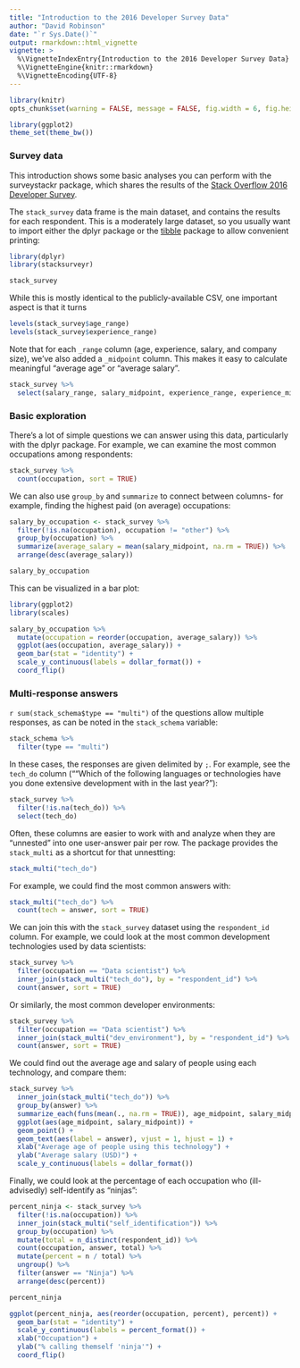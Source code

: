 ```yaml
---
title: "Introduction to the 2016 Developer Survey Data"
author: "David Robinson"
date: "`r Sys.Date()`"
output: rmarkdown::html_vignette
vignette: >
  %\VignetteIndexEntry{Introduction to the 2016 Developer Survey Data}
  %\VignetteEngine{knitr::rmarkdown}
  %\VignetteEncoding{UTF-8}
---
```


```r
library(knitr)
opts_chunk$set(warning = FALSE, message = FALSE, fig.width = 6, fig.height = 6)

library(ggplot2)
theme_set(theme_bw())
```

### Survey data

This introduction shows some basic analyses you can perform with the surveystackr package, which shares the results of the [Stack Overflow 2016 Developer Survey](http://stackoverflow.com/research).

The `stack_survey` data frame is the main dataset, and contains the results for each respondent. This is a moderately large dataset, so you usually want to import either the dplyr package or the [tibble](https://github.com/hadley/tibble) package to allow convenient printing:

```r
library(dplyr)
library(stacksurveyr)

stack_survey
```

While this is mostly identical to the publicly-available CSV, one important aspect is that it turns 

```r
levels(stack_survey$age_range)
levels(stack_survey$experience_range)
```

Note that for each `_range` column (age, experience, salary, and company size), we've also added a `_midpoint` column. This makes it easy to calculate meaningful "average age" or "average salary".

```r
stack_survey %>%
  select(salary_range, salary_midpoint, experience_range, experience_midpoint) 
```

### Basic exploration

There's a lot of simple questions we can answer using this data, particularly with the dplyr package. For example, we can examine the most common occupations among respondents:

```r
stack_survey %>%
  count(occupation, sort = TRUE)
```

We can also use `group_by` and `summarize` to connect between columns- for example, finding the highest paid (on average) occupations:

```r
salary_by_occupation <- stack_survey %>%
  filter(!is.na(occupation), occupation != "other") %>%
  group_by(occupation) %>%
  summarize(average_salary = mean(salary_midpoint, na.rm = TRUE)) %>%
  arrange(desc(average_salary))

salary_by_occupation
```

This can be visualized in a bar plot:

```r
library(ggplot2)
library(scales)

salary_by_occupation %>%
  mutate(occupation = reorder(occupation, average_salary)) %>%
  ggplot(aes(occupation, average_salary)) +
  geom_bar(stat = "identity") +
  scale_y_continuous(labels = dollar_format()) +
  coord_flip()
```

### Multi-response answers

`r sum(stack_schema$type == "multi")` of the questions allow multiple responses, as can be noted in the `stack_schema` variable:

```r
stack_schema %>%
  filter(type == "multi")
```

In these cases, the responses are given delimited by `; `. For example, see the `tech_do` column (""Which of the following languages or technologies have you done extensive development with in the last year?"):  

```r
stack_survey %>%
  filter(!is.na(tech_do)) %>%
  select(tech_do)
```

Often, these columns are easier to work with and analyze when they are "unnested" into one user-answer pair per row. The package provides the `stack_multi` as a shortcut for that unnestting:

```r
stack_multi("tech_do")
```

For example, we could find the most common answers with:

```r
stack_multi("tech_do") %>%
  count(tech = answer, sort = TRUE)
```

We can join this with the `stack_survey` dataset using the `respondent_id` column. For example, we could look at the most common development technologies used by data scientists:

```r
stack_survey %>%
  filter(occupation == "Data scientist") %>%
  inner_join(stack_multi("tech_do"), by = "respondent_id") %>%
  count(answer, sort = TRUE)
```

Or similarly, the most common developer environments:

```r
stack_survey %>%
  filter(occupation == "Data scientist") %>%
  inner_join(stack_multi("dev_environment"), by = "respondent_id") %>%
  count(answer, sort = TRUE)
```

We could find out the average age and salary of people using each technology, and compare them:

```r
stack_survey %>%
  inner_join(stack_multi("tech_do")) %>%
  group_by(answer) %>%
  summarize_each(funs(mean(., na.rm = TRUE)), age_midpoint, salary_midpoint) %>%
  ggplot(aes(age_midpoint, salary_midpoint)) +
  geom_point() +
  geom_text(aes(label = answer), vjust = 1, hjust = 1) +
  xlab("Average age of people using this technology") +
  ylab("Average salary (USD)") +
  scale_y_continuous(labels = dollar_format())
```

Finally, we could look at the percentage of each occupation who (ill-advisedly) self-identify as "ninjas":

```r
percent_ninja <- stack_survey %>%
  filter(!is.na(occupation)) %>%
  inner_join(stack_multi("self_identification")) %>%
  group_by(occupation) %>%
  mutate(total = n_distinct(respondent_id)) %>%
  count(occupation, answer, total) %>%
  mutate(percent = n / total) %>%
  ungroup() %>%
  filter(answer == "Ninja") %>%
  arrange(desc(percent))

percent_ninja

ggplot(percent_ninja, aes(reorder(occupation, percent), percent)) +
  geom_bar(stat = "identity") +
  scale_y_continuous(labels = percent_format()) +
  xlab("Occupation") +
  ylab("% calling themself 'ninja'") +
  coord_flip()
```
